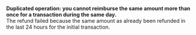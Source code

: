   
<Card title="005407" href="/development-resources/errors/codes/005407">  

 **Duplicated operation: you cannot reimburse the same amount more than once for a transaction during the same day.**  
 The refund failed because the same amount as already been refunded in the last 24 hours for the initial transaction.  

</Card>
